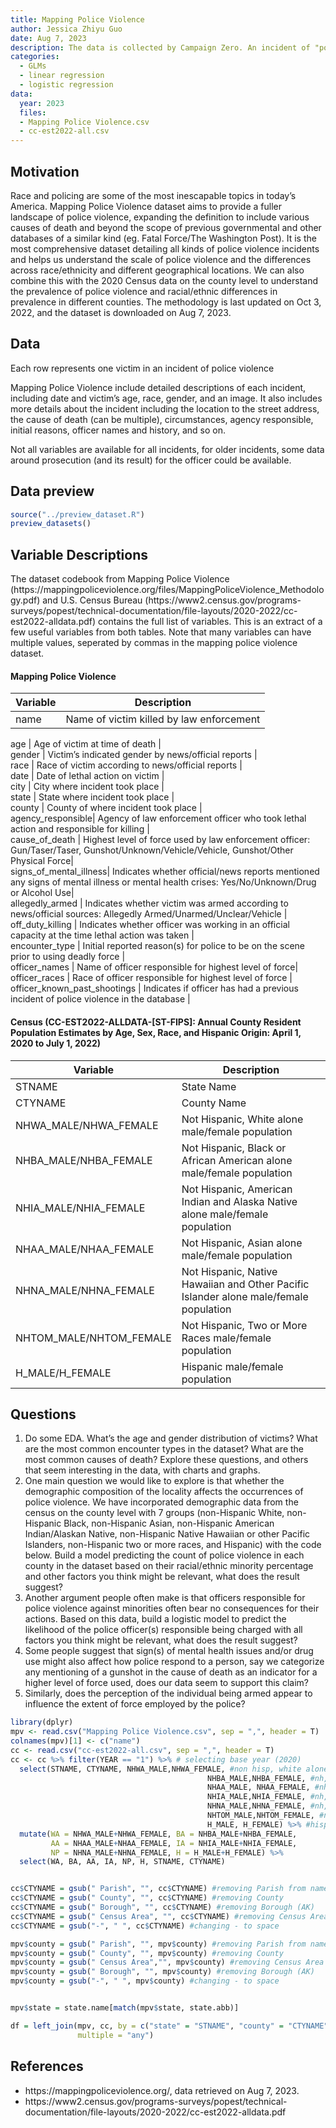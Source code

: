 ---
title: Mapping Police Violence
author: Jessica Zhiyu Guo
date: Aug 7, 2023
description: The data is collected by Campaign Zero. An incident of "police violence" is defined by Campaign Zero as "any incident where a law enforcement officer (off-duty or on-duty) applies, on a civilian, lethal force resulting in the civilian being killed whether it is considered 'justified' or 'unjustified' by the U.S. Criminal Legal System."
categories:
  - GLMs
  - linear regression
  - logistic regression
data:
  year: 2023
  files: 
  - Mapping Police Violence.csv
  - cc-est2022-all.csv
---

## Motivation
Race and policing are some of the most inescapable topics in today's America. Mapping Police Violence dataset aims to provide a fuller landscape of police violence, expanding the definition to include various causes of death and beyond the scope of previous governmental and other databases of a similar kind (eg. Fatal Force/The Washington Post). It is the most comprehensive dataset detailing all kinds of police violence incidents and helps us understand the scale of police violence and the differences across race/ethnicity and different geographical locations. We can also combine this with the 2020 Census data on the county level to understand the prevalence of police violence and racial/ethnic differences in prevalence in different counties. The methodology is last updated on Oct 3, 2022, and the dataset is downloaded on Aug 7, 2023.


## Data
Each row represents one victim in an incident of police violence

Mapping Police Violence include detailed descriptions of each incident, including date and victim's age, race, gender, and an image. It also includes more details about the incident including the location to the street address, the cause of death (can be multiple), circumstances, agency responsible, initial reasons, officer names and history, and so on. 

Not all variables are available for all incidents, for older incidents, some data around prosecution (and its result) for the officer could be available.


## Data preview

```{r, echo=FALSE, results="asis"}
source("../preview_dataset.R")
preview_datasets()
```

## Variable Descriptions
The dataset codebook from Mapping Police Violence (https://mappingpoliceviolence.org/files/MappingPoliceViolence_Methodology.pdf) and U.S. Census Bureau (https://www2.census.gov/programs-surveys/popest/technical-documentation/file-layouts/2020-2022/cc-est2022-alldata.pdf) contains the full list of variables. This is an extract of a few useful variables from both tables. Note that many variables can have multiple values, seperated by commas in the mapping police violence dataset.

#### Mapping Police Violence
| Variable | Description |
|----|-------------|
| name | 	Name of victim killed by law enforcement |

| age | Age of victim at time of death |
| gender  |	Victim's indicated gender by news/official reports |

| race  |	Race of victim according to news/official reports |
| date |	Date of lethal action on victim |
| city |	City where incident took place |

| state  |	State where incident took place |
| county  |	County of where incident took place |
| agency_responsible|	Agency of law enforcement officer who took lethal action and responsible for killing |
| cause_of_death |	Highest level of force used by law enforcement officer: Gun/Taser/Taser, Gunshot/Unknown/Vehicle/Vehicle, Gunshot/Other Physical Force|
| signs_of_mental_illness|	Indicates whether official/news reports mentioned any signs of mental illness or mental health crises: Yes/No/Unknown/Drug or Alcohol Use|
| allegedly_armed |	Indicates whether victim was armed according to news/official sources: Allegedly Armed/Unarmed/Unclear/Vehicle |
| off_duty_killing |	Indicates whether officer was working in an official capacity at the time lethal action was taken |
| encounter_type |	Initial reported reason(s) for police to be on the scene prior to using deadly force |
| officer_names  |	Name of officer responsible for highest level of force|
| officer_races  |	Race of officer responsible for highest level of force |
| officer_known_past_shootings |	Indicates if officer has had a previous incident of police violence in the database |

#### Census (CC-EST2022-ALLDATA-[ST-FIPS]: Annual County Resident Population Estimates by Age, Sex, Race, and Hispanic Origin: April 1, 2020 to July 1, 2022)
| Variable | Description |
|----|-------------|
| STNAME | 	State Name  |
| CTYNAME| County Name  |
| NHWA_MALE/NHWA_FEMALE  | Not Hispanic, White alone male/female population |
| NHBA_MALE/NHBA_FEMALE  |	Not Hispanic, Black or African American alone male/female population  |
| NHIA_MALE/NHIA_FEMALE |	Not Hispanic, American Indian and Alaska Native alone male/female population|
| NHAA_MALE/NHAA_FEMALE| Not Hispanic, Asian alone male/female population  |
| NHNA_MALE/NHNA_FEMALE  |Not Hispanic, Native Hawaiian and Other Pacific Islander alone male/female population |
| NHTOM_MALE/NHTOM_FEMALE  | Not Hispanic, Two or More Races male/female population |
| H_MALE/H_FEMALE|	Hispanic male/female population|

## Questions
1. Do some EDA. What's the age and gender distribution of victims? What are the most common encounter types in the dataset? What are the most common causes of death? Explore these questions, and others that seem interesting in the data, with charts and graphs.
2. One main question we would like to explore is that whether the demographic composition of the locality affects the occurrences of police violence. We have incorporated demographic data from the census on the county level with 7 groups (non-Hispanic White, non-Hispanic Black, non-Hispanic Asian, non-Hispanic American Indian/Alaskan Native, non-Hispanic Native Hawaiian or other Pacific Islanders, non-Hispanic two or more races, and Hispanic) with the code below. Build a model predicting the count of police violence in each county in the dataset based on their racial/ethnic minority percentage and other factors you think might be relevant, what does the result suggest?
3. Another argument people often make is that officers responsible for police violence against minorities often bear no consequences for their actions. Based on this data, build a logistic model to predict the likelihood of the police officer(s) responsible being charged with all factors you think might be relevant, what does the result suggest?
4. Some people suggest that sign(s) of mental health issues and/or drug use might also affect how police respond to a person, say we categorize any mentioning of a gunshot in the cause of death as an indicator for a higher level of force used, does our data seem to support this claim? 
5. Similarly, does the perception of the individual being armed appear to influence the extent of force employed by the police?

```{r,echo=TRUE,message=FALSE,warning=FALSE}
library(dplyr)
mpv <- read.csv("Mapping Police Violence.csv", sep = ",", header = T)
colnames(mpv)[1] <- c("name")
cc <- read.csv("cc-est2022-all.csv", sep = ",", header = T)
cc <- cc %>% filter(YEAR == "1") %>% # selecting base year (2020)
  select(STNAME, CTYNAME, NHWA_MALE,NHWA_FEMALE, #non hisp, white alone
                                            NHBA_MALE,NHBA_FEMALE, #nh, black alone
                                            NHAA_MALE, NHAA_FEMALE, #nh, asian alone
                                            NHIA_MALE,NHIA_FEMALE, #nh, native alone
                                            NHNA_MALE,NHNA_FEMALE, #nh, pacific is alone
                                            NHTOM_MALE,NHTOM_FEMALE, #nh, multiple races
                                            H_MALE, H_FEMALE) %>% #hispanic
  mutate(WA = NHWA_MALE+NHWA_FEMALE, BA = NHBA_MALE+NHBA_FEMALE,
         AA = NHAA_MALE+NHAA_FEMALE, IA = NHIA_MALE+NHIA_FEMALE,
         NP = NHNA_MALE+NHNA_FEMALE, H = H_MALE+H_FEMALE) %>% 
  select(WA, BA, AA, IA, NP, H, STNAME, CTYNAME)


cc$CTYNAME = gsub(" Parish", "", cc$CTYNAME) #removing Parish from names
cc$CTYNAME = gsub(" County", "", cc$CTYNAME) #removing County 
cc$CTYNAME = gsub(" Borough", "", cc$CTYNAME) #removing Borough (AK)
cc$CTYNAME = gsub(" Census Area", "", cc$CTYNAME) #removing Census Area (AK)
cc$CTYNAME = gsub("-", " ", cc$CTYNAME) #changing - to space

mpv$county = gsub(" Parish", "", mpv$county) #removing Parish from names
mpv$county = gsub(" County", "", mpv$county) #removing County
mpv$county = gsub(" Census Area","", mpv$county) #removing Census Area (AK)
mpv$county = gsub(" Borough", "", mpv$county) #removing Borough (AK) 
mpv$county = gsub("-", " ", mpv$county) #changing - to space


mpv$state = state.name[match(mpv$state, state.abb)]

df = left_join(mpv, cc, by = c("state" = "STNAME", "county" = "CTYNAME"), 
               multiple = "any")

```

## References
- https://mappingpoliceviolence.org/, data retrieved on Aug 7, 2023.
- https://www2.census.gov/programs-surveys/popest/technical-documentation/file-layouts/2020-2022/cc-est2022-alldata.pdf
